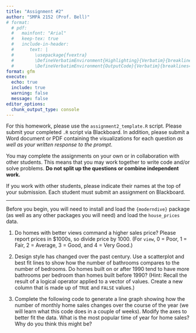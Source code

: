 ```yaml
---
title: "Assignment #2"
author: "SMPA 2152 (Prof. Bell)"
# format:
  # pdf:
  #   mainfont: "Arial"
  #   keep-tex: true
  #   include-in-header:
  #      text: |
  #        \usepackage{fvextra}
  #        \DefineVerbatimEnvironment{Highlighting}{Verbatim}{breaklines=true, breakanywhere=true, breaksymbol=, breakanywheresymbolpre=,commandchars=\\\{\}}
  #        \DefineVerbatimEnvironment{OutputCode}{Verbatim}{breaklines=true, breakanywhere=true, breaksymbol=, breakanywheresymbolpre=,commandchars=\\\{\}}
format: gfm
execute:
  echo: true
  include: true
  warning: false
  message: false
editor_options: 
  chunk_output_type: console
---
```

\vspace{-3em}

For this homework, please use the `assignment2_template.R` script. Please submit your completed `.R` script via Blackboard. In addition, please submit a Word document or PDF containing the visualizations for each question *as well as your written response to the prompt*.

You may complete the assignments on your own or in collaboration with other students. This means that you may work together to write code and/or solve problems. **Do not split up the questions or combine independent work.**

If you work with other students, please indicate their names at the top of your submission. Each student must submit an assignment on Blackboard.
\vspace{-1em}

---

Before you begin, you will need to install and load the `{moderndive}` package (as well as any other packages you will need) and load the `house_prices` data.

1. Do homes with better views command a higher sales price? Please report prices in $1000s, so divide price by 1000. (For `view`, 0 = Poor, 1 = Fair, 2 = Average, 3 = Good, and 4 = Very Good.)

2. Design style has changed over the past century. Use a scatterplot and best fit lines to show how the number of bathrooms compares to the number of bedrooms. Do homes built on or after 1990 tend to have more bathrooms per bedroom than homes built before 1990? (Hint: Recall the result of a logical operator applied to a vector of values. Create a new column that is made up of `TRUE` and `FALSE` values.)

3. Complete the following code to generate a line graph showing how the number of monthly home sales changes over the course of the year (we will learn what this code does in a couple of weeks). Modify the axes to better fit the data. What is the most popular time of year for home sales? Why do you think this might be?